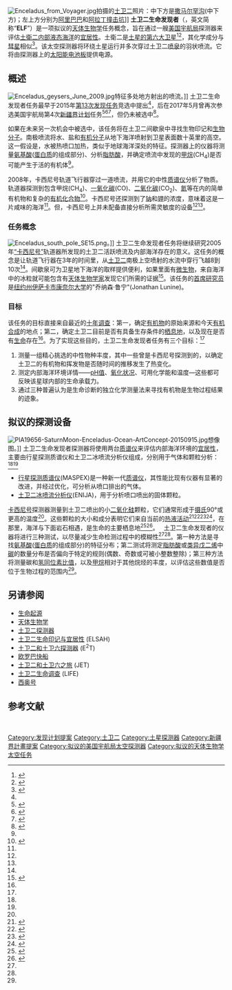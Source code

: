 [[File:Enceladus_from_Voyager.jpg|thumb]]拍摄的[[土卫二|土卫二]]照片：中下方是[[撒马尔罕沟|撒马尔罕沟]](中下方)；左上方分别为[[阿里巴巴_(撞击坑)|阿里巴巴]]和[[阿拉丁撞击坑|阿拉丁撞击坑]]]]
'''土卫二生命发现者'''（{{lang-en|Enceladus Life Finder}}，英文简称“'''ELF'''”）是一项拟议的[[天体生物学|天体生物学]]任务概念，旨在通过一艘[[美国宇航局|美国宇航局]]探测器来评估[[土衛二|土衛二]][[地外液态水|内部液态海洋]]的[[行星适居性|宜居性]]。土衛二是[[土星的卫星|土星的第六大卫星]]<ref name="2015 LPSC">{{cite conference |last1=Lunine |first1=J.I. |last2=Waite |first2=J.H. |last3=Postberg |first3=F. |last4=Spilker |first4=L. |title=Enceladus Life Finder: The search for life in a habitable moon |url=http://www.hou.usra.edu/meetings/lpsc2015/pdf/1525.pdf |conference=46th Lunar and Planetary Science Conference (2015) |publisher=Lunar and Planetary Institute |place=Houston, Texas. |year=2015 |access-date=2021-03-02 |archive-date=2019-05-28 |archive-url=https://web.archive.org/web/20190528200113/http://www.hou.usra.edu/meetings/lpsc2015/pdf/1525.pdf }}</ref><ref name="contestants">{{cite news |last=Clark |first=Stephen |url=http://spaceflightnow.com/2015/04/06/diverse-destinations-considered-for-new-interplanetary-probe/ |title=Diverse destinations considered for new interplanetary probe |work=Space Flight Now |date=2015-04-06 |access-date=2015-04-07 |archive-date=2017-01-05 |archive-url=https://web.archive.org/web/20170105033544/http://spaceflightnow.com/2015/04/06/diverse-destinations-considered-for-new-interplanetary-probe/ }}</ref>，其化学成分与[[彗星|彗星]]相似<ref name="NS-20080326">{{cite web |last=Battersby |first=Stephen |title=Saturn's moon Enceladus surprisingly comet-like |url=https://www.newscientist.com/article/dn13541-saturns-moon-enceladus-surprisingly-cometlike.html |date=2008-03-26 |work=[[New_Scientist|New Scientist]] |access-date=2015-04-16 |archive-date=2015-06-30 |archive-url=https://web.archive.org/web/20150630011601/http://www.newscientist.com/article/dn13541-saturns-moon-enceladus-surprisingly-cometlike.html }}</ref>。该太空探测器将环绕土星运行并多次穿过土卫二[[间歇泉|喷泉]]的羽状喷流。它将由探测器上的[[光伏模组|太阳能电池板]]提供电源。

==概述==
[[File:Enceladus_geysers_June_2009.jpg|thumb]]特征多处地方射出的喷流。]]
土卫二生命发现者任务最早于2015年[[第13和14次发现任务的选择|第13次发现任务]]竞选中提出<ref name="contestants"/>，后在2017年5月曾再次参选美国宇航局第4次[[新疆界计划|新疆界计划]]任务<ref>{{cite news |url=https://www.space.com/36469-enceladus-energy-souce-search-for-life.html |title=Enceladus' Subsurface Energy Source: What It Means for Search for Life |first=Calla |last=Cofield |work=Space.com |date=2017-04-14 |accessdate=2021-03-02 |archive-date=2020-10-22 |archive-url=https://web.archive.org/web/20201022202812/https://www.space.com/36469-enceladus-energy-souce-search-for-life.html }}</ref><ref>{{cite web |url=https://www.nytimes.com/2017/09/15/science/saturn-cassini-return.html |title=Back to Saturn? Five Missions Proposed to Follow Cassini |first=Kenneth |last=Chang |work=The New York Times |date=2017-09-15 |access-date=2021-03-02 |archive-date=2020-03-12 |archive-url=https://web.archive.org/web/20200312223151/https://www.nytimes.com/2017/09/15/science/saturn-cassini-return.html }}</ref><ref name="Mann2017">{{cite journal|last1=Mann|first1=Adam|title=Inner Workings: Icy ocean worlds offer chances to find life|journal=Proceedings of the National Academy of Sciences|volume=114|issue=18|year=2017|pages=4566–4568|issn=0027-8424|doi=10.1073/pnas.1703361114|doi-access=free}}</ref>，但仍未被选中<ref name=ibtimes>{{cite news |url=http://www.ibtimes.com/nasas-new-frontier-mission-will-search-alien-life-or-reveal-solar-systems-history-2631073 |title=NASA's New Frontier Mission Will Search For Alien Life Or Reveal The Solar System's History |first=Elana |last=Glowatz |work=IB Times |date=2017-12-20 |accessdate=2021-03-02 |archive-date=2020-12-05 |archive-url=https://web.archive.org/web/20201205172344/https://www.ibtimes.com/nasas-new-frontier-mission-will-search-alien-life-or-reveal-solar-systems-history-2631073 }}</ref>。

如果在未来另一次机会中被选中，该任务将在土卫二间歇泉中寻找生物印记和[[生物分子|生物分子]]。南极喷流将水、盐和[[有机化合物|有机分子]]从地下海洋喷射到卫星表面数十英里的高空。这一假设是，水被热喷口加热，类似于地球海洋深处的特征。探测器上的仪器将测量[[氨基酸|氨基酸]]([[蛋白质|蛋白质]]的组成部分)、分析[[脂肪酸|脂肪酸]]，并确定喷流中发现的[[甲烷|甲烷]](CH<sub>4</sub>)是否可能产生于活的有机体<ref name="contestants"/>。

2008年，卡西尼号轨道飞行器穿过一道喷流，并用它的中性[[质谱法|质谱仪]]分析了物质。轨道器探测到包含甲烷(CH<sub>4</sub>)、[[一氧化碳|一氧化碳]](CO)、[[二氧化碳|二氧化碳]](CO<sub>2</sub>)、[[氮|氮]]等在内的简单有机物和复杂的[[有机化合物|有机化合物]]<ref name="ELT presentation 2015">{{cite web |url=http://www.lpi.usra.edu/opag/feb2015/presentations/18_OPAG_2015_Lunine.pdf |title=Searching for Life in the Saturn System: Enceladus Life Finder |last=Lunine |first=Jonathan |work=ELF Team |publisher=Lunar And Planetary Institute |access-date=2015-04-07 |archive-date=2020-10-21 |archive-url=https://web.archive.org/web/20201021113659/https://www.lpi.usra.edu/opag/feb2015/presentations/18_OPAG_2015_Lunine.pdf }}</ref>。卡西尼号还探测到了[[钠|钠]]和[[钾|钾]]的浓度，意味着这是一片咸味的海洋<ref name="ELT presentation 2015"/>。但，卡西尼号上并未配备直接分析所需灵敏度的设备<ref name="2015 LPSC"/><ref name="ELT presentation 2015"/>。

===任务概念===
[[File:Enceladus_south_pole_SE15.png|thumb]]。]]
土卫二生命发现者任务将继续研究2005年[[卡西尼-惠更斯号|“卡西尼号”]]轨道器所发现的土卫二活跃喷流及内部海洋存在的意义。这任务的概念是让轨道飞行器在3年的时间里，从[[土卫二|土卫二]]南极上空喷射的水流中穿行飞越8到10次<ref name="contestants"/>。间歇泉可为卫星地下海洋的取样提供便利，如果里面有[[微生物|微生物]]，来自海洋中的冰粒就可能包含有[[天体生物学|天体生物学家]]发现它们所需的证据<ref name="Gronstal 101">{{cite news |last=Gronstal |first=Aaron |url=https://astrobiology.nasa.gov/articles/2014/7/30/enceladus-in-101-geysers/ |title=Enceladus in 101 Geysers |work=NASA Astrobiology Institute |date=2014-07-30 |access-date=2015-04-08 |archive-url=https://web.archive.org/web/20140816022543/http://astrobiology.nasa.gov/articles/2014/7/30/enceladus-in-101-geysers/ |archive-date=2014-08-16 }}</ref>。该任务的[[首席研究员|首席研究员]]是[[伊萨卡_(纽约州)|纽约州伊萨卡市]][[康奈尔大学|康奈尔大学]]的"乔纳森·鲁宁"(Jonathan Lunine)。
===目标===
该任务的目标直接来自最近的[[行星科学十年调查|十年调查]]：第一，确定[[有机化合物|有机物]]的原始来源和今天[[有机合成|有机合成]]的地点；第二，确定土卫二目前是否有具备生存条件的[[行星宜居性|栖息地]]，以及现在是否有[[生命|生命]]存在<ref name="2015 LPSC"/>。为了实现这些目的，土卫二生命发现者任务有三个目标：<ref name="2015 LPSC"/> 
#测量一组精心挑选的中性物种丰度，其中一些曾是卡西尼号探测到的，以确定土卫二的有机物和挥发物是否随时间的推移发生了热变化。 
#测定内部海洋环境详情——[[pH值|pH值]]、[[氧化还原反应|氧化状况]]、可用化学能和温度—这些都可反映该星球内部的生命承载力。 
#通过三种普遍认为是生命诊断的独立化学测量法来寻找有机物是生物过程结果的迹象。

==拟议的探测设备==
[[File:PIA19656-SaturnMoon-Enceladus-Ocean-ArtConcept-20150915.jpg|thumb]]想像图。]]
土卫二生命发现者探测器将使用两台[[质谱法|质谱仪]]来评估内部海洋环境的[[行星适居性|宜居性]]，主要由行星探测质谱仪和土卫二冰喷流分析仪组成，分别用于气体和颗粒分析：<ref name="2015 LPSC"/><ref name="ELT presentation 2015"/>

*[[行星探测质谱仪|行星探测质谱仪]](MASPEX)是一种新一代[[质谱法|质谱仪]]，其性能比现有仪器有显著的改进，并经过优化，可分析从喷口排出的气体。
*[[土卫二冰喷流分析仪|土卫二冰喷流分析仪]](ENIJA)，用于分析喷口喷出的固体颗粒。
[[卡西尼-惠更斯号|卡西尼号]]探测器测量到土卫二喷出的小[[二氧化硅|二氧化硅]]颗粒，它们通常形成于[[摄氏|摄氏]]90°或更高的温度<ref name="Witze"/>。这些颗粒的大小和成分表明它们来自当前的[[海底热泉|热液活动]]<ref>{{cite news |url=http://astrobiology.com/2015/03/ocean-within-enceladus-may-harbor-hydrothermal-activity.html |title=Ocean Within Enceladus May Harbor Hydrothermal Activity |date=2015-03-11 |work=SpaceRef |accessdate=2021-03-02 |archive-date=2015-03-15 |archive-url=https://archive.is/20150315171649/http://astrobiology.com/2015/03/ocean-within-enceladus-may-harbor-hydrothermal-activity.html }}</ref><ref name="NASA-20140403">{{cite web |last1=Platt |first1=Jane |last2=Bell |first2=Brian |title=NASA Space Assets Detect Ocean inside Saturn Moon |url=http://www.jpl.nasa.gov/news/news.php?release=2014-103 |work=[[NASA|NASA]] |date=2014-04-03 |access-date=2014-04-03 |archive-date=2014-04-03 |archive-url=https://web.archive.org/web/20140403235224/http://www.jpl.nasa.gov/news/news.php?release=2014-103 }}</ref><ref name="SCI-20140404">{{cite journal |last1=Iess |first1=L. |last2=Stevenson |first2=D.J. |last3=Parisi |first3=M. |last4=Hemingway |first4=D. |last5=Jacobson |first5=R.A. |last6=Lunine |first6=J.I. |last7=Nimmo |first7=F. |last8=Armstrong |first8=J.w. |last9=Asmar |first9=S.w. |last10=Ducci |first10=M. |last11=Tortora |first11=P. |display-authors=3 |title=The Gravity Field and Interior Structure of Enceladus |journal=[[Science_(journal)|Science]] |volume=344 |number=6179 |pages=78–80 |doi=10.1126/science.1250551 |date=2014-04-04 |bibcode=2014Sci...344...78I |pmid=24700854 |s2cid=28990283 |url=https://authors.library.caltech.edu/45462/7/Iess-SM.pdf |access-date=2021-03-02 |archive-date=2017-12-02 |archive-url=https://web.archive.org/web/20171202120709/https://authors.library.caltech.edu/45462/7/Iess-SM.pdf }}</ref><ref name="Ocean Apr 2014">{{cite news |last=Amos |first=Jonathan |url=https://www.bbc.com/news/science-environment-26872184 |title=Saturn's Enceladus moon hides 'great lake' of water |work=BBC News |date=2014-04-03 |access-date=2014-04-07 |archive-date=2021-02-11 |archive-url=https://web.archive.org/web/20210211065656/https://www.bbc.com/news/science-environment-26872184 }}</ref>，在那里，海洋与下面岩石相遇，是生命的主要栖息地<ref name="Witze">{{cite news |last=Witze |first=Alexandra |url=http://www.nature.com/news/hints-of-hot-springs-found-on-saturnian-moon-1.17072 |title=Hints of hot springs found on Saturnian moon |work=Nature News |date=2015-03-11 |access-date=2015-04-07 |archive-date=2020-11-02 |archive-url=https://web.archive.org/web/20201102215628/https://www.nature.com/news/hints-of-hot-springs-found-on-saturnian-moon-1.17072 }}</ref><ref>{{cite news |last=Anderson |first=Paul Scott |url=http://www.americaspace.com/?p=78437 |title=Cassini Finds Evidence for Hydrothermal Activity on Saturn's Moon Enceladus |work=AmericaSpace |date=2015-03-13 |access-date=2015-04-07 |archive-date=2016-10-13 |archive-url=https://web.archive.org/web/20161013183110/http://www.americaspace.com/?p=78437 }}</ref>。
 
土卫二生命发现者的仪器将进行三种测试，以尽量减少生命检测过程中的模糊性<ref name="2015 LPSC"/><ref name="ELT presentation 2015"/>。第一种方法是寻找[[氨基酸|氨基酸]]([[蛋白质|蛋白质]]的组成部分)的特征分布；第二测试将测定[[脂肪酸|脂肪酸]]或[[类萜|类异戊二烯]]中[[碳|碳]]的数量分布是否偏向于特定的规则(偶数、奇数或可被小整数整除)；第三种方法将测量碳和[[氢|氢]][[丰度|同位素比值]]，以及[[甲烷|甲烷]]相对于其他烷烃的丰度，以评估这些数值是否位于生物过程的范围内<ref name="ELT presentation 2015"/>。
==另请参阅==
{{Portal|天文学|生物学}}
* [[生命起源|生命起源]]
* [[天体生物学|天体生物学]]
* [[土卫二探测器|土卫二探测器]]
* [[土卫二生命印记与宜居性|土卫二生命印记与宜居性]] (ELSAH)
* [[土卫二和土卫六探测器|土卫二和土卫六探测器]] (E<sup>2</sup>T)
* [[欧罗巴快船|欧罗巴快船]]
* [[土卫二和土卫六之旅|土卫二和土卫六之旅]] (JET)
* [[土卫二生命调查|土卫二生命调查]] (LIFE)
* [[土卫二海洋宜居性测试|西奥号]]

==参考文献==
{{reflist|30em}}
 
{{天体生物学}}
{{外星生命}}
{{Planetary Missions Program Office}}
{{Portal bar|天文学|生物学}}
{{DEFAULTSORT:土卫二生命发现者}}
[[Category:发现计划提案|Category:发现计划提案]]
[[Category:土卫二|Category:土卫二]]
[[Category:土星探测器|Category:土星探测器]]
[[Category:新疆界計畫提案|Category:新疆界計畫提案]]
[[Category:拟议的美国宇航局太空探测器|Category:拟议的美国宇航局太空探测器]]
[[Category:拟议的天体生物学太空任务|Category:拟议的天体生物学太空任务]]